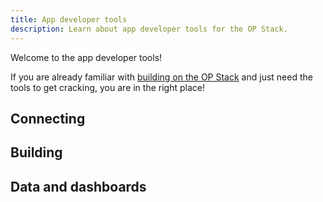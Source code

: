 ```yaml
---
title: App developer tools
description: Learn about app developer tools for the OP Stack.
---
```

Welcome to the app developer tools!

If you are already familiar with [building on the OP Stack](/stack/getting-started) and just need the tools to get cracking, you are in the right place!

## Connecting

<CardGroup>
  <Card title="Networks and RPC Endpoints" href="/superchain/networks" icon="network-wired" />

  <Card title="Node & RPC Providers" href="/app-developers/tools/connect/rpc-providers" icon="server" />

  <Card title="Connect Tools" href="/app-developers/tools/connect" icon="plug" />
</CardGroup>

## Building

<CardGroup>
  <Card title="Faucets" href="/app-developers/tools/build/faucets" icon="droplet" />

  <Card title="Oracles" href="/app-developers/tools/build/oracles" icon="crystal-ball" />

  <Card title="NFT Tools" href="/app-developers/tools/build/nft-tools" icon="image" />

  <Card title="Block Explorers" href="/app-developers/tools/build/block-explorers" icon="magnifying-glass" />

  <Card title="Account Abstraction" href="/app-developers/tools/build/account-abstraction" icon="user" />

  <Card title="Superchain Bridges" href="https://app.optimism.io/bridge?utm_source=op-docs&utm_medium=docs" icon="bridge-water" />

  <Card title="Viem" href="https://viem.sh/op-stack/" icon="cube" />

  <Card title="Superchain Faucet" href="https://console.optimism.io/faucet?utm_source=op-docs&utm_medium=docs" icon="link" />

  <Card title="Superchain Dev Console" href="https://console.optimism.io/?utm_source=op-docs&utm_medium=docs" icon="link" />

  <Card title="Analytics Tools" href="/app-developers/tools/build/analytics-tools" icon="chart-line" />

  <Card title="Gas Tracker" href="https://optimistic.grafana.net/public-dashboards/c84a5a9924fe4e14b270a42a8651ceb8?orgId=1&refresh=5m" icon="cube" />

  <Card title="Fee Parameter Calculator" href="/operators/chain-operators/tools/fee-calculator" icon="calculator" />

  <Card title="Supersim Multichain Development Environment" href="/app-developers/tools/supersim" icon="code" />

  <Card title="Build Tools" href="/app-developers/tools/build" icon="hammer" />

  <Card title="OP Mainnet Explorer" href="https://explorer.optimism.io/" icon="magnifying-glass" />
</CardGroup>

## Data and dashboards

<CardGroup>
  <Card title="Data and Dashboards" href="/app-developers/tools/data-and-dashboards" icon="chart-line" />

  <Card title="Superchain Health Dashboard" href="https://docs.google.com/spreadsheets/d/1f-uIW_PzlGQ_XFAmsf9FYiUf0N9l_nePwDVrw0D5MXY/edit?gid=192497306#gid=192497306" icon="link" />

  <Card title="Superchain Strategic Focus Dashboard" href="https://app.hex.tech/61bffa12-d60b-484c-80b9-14265e268538/app/d28726b2-ff11-4f94-8a9f-6bb0a86f4b46/latest" icon="link" />

  <Card title="Optimism Superchain Raw Onchain Data" href="https://console.cloud.google.com/bigquery/analytics-hub/exchanges/projects/523274563936/locations/us/dataExchanges/optimism_192d403716e/listings/optimism_superchain_raw_onchain_data_192fdc72e35" icon="link" />

  <Card title="Optimism Superchain 4337 Account Abstraction Data" href="https://console.cloud.google.com/bigquery/analytics-hub/exchanges/projects/523274563936/locations/us/dataExchanges/optimism_192d403716e/listings/optimism_superchain_4337_account_abstraction_data_1954d8919e1" icon="link" />  
</CardGroup>
